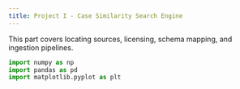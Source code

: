 ```yaml
---
title: Project I - Case Similarity Search Engine 
---
```


This part covers locating sources, licensing, schema mapping, and ingestion pipelines.

```python

import numpy as np
import pandas as pd
import matplotlib.pyplot as plt

```



